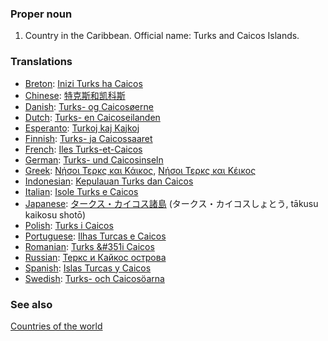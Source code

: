 ===Proper noun===
# Country in the Caribbean. Official name: Turks and Caicos Islands.
===Translations===
*[[Breton]]: [[Inizi Turks ha Caicos]]
*[[Chinese]]: [[特克斯和凯科斯]]
*[[Danish]]: [[Turks- og Caicosøerne]]
*[[Dutch]]: [[Turks- en Caicoseilanden]]
*[[Esperanto]]: [[Turkoj kaj Kajkoj]]
*[[Finnish]]: [[Turks- ja Caicossaaret]]
*[[French]]: [[Iles Turks-et-Caicos]]
*[[German]]: [[Turks- und Caicosinseln]]
*[[Greek]]: [[Νήσοι Τερκς και Κάικος]], [[Νήσοι Τερκς και Κέικος]]
*[[Indonesian]]: [[Kepulauan Turks dan Caicos]]
*[[Italian]]: [[Isole Turks e Caicos]]
*[[Japanese]]: [[タークス・カイコス諸島]] (タークス・カイコスしょとう, tākusu kaikosu shotō)
*[[Polish]]: [[Turks i Caicos]]
*[[Portuguese]]: [[Ilhas Turcas e Caicos]]
*[[Romanian]]: [[Turks &#351i Caicos]]
*[[Russian]]: [[Теркс и Кайкос острова]]
*[[Spanish]]: [[Islas Turcas y Caicos]]
*[[Swedish]]: [[Turks- och Caicosöarna]]

===See also===
[[Countries of the world]]